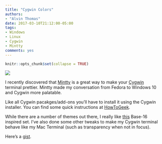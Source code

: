 ```yaml
---
title: "Cygwin Colors"
authors: 
- "Alvin Thomas"
date: 2017-03-10T21:12:00-05:00
tags:
- Windows
- Linux
- Cygwin
- Mintty
comments: yes
---
```


```r
knitr::opts_chunk$set(collapse = TRUE)
```

![](https://raw.githubusercontent.com/alvinthomas/alvinthomas.github.io/master/images/20170310-pac.png)

I recently discovered that [Mintty](https://mintty.github.io/) is a great way to make your [Cygwin](https://cygwin.com/) terminal prettier. Mintty made my conversation from Fedora to Windows 10 and Cygwin more palatable.

Like all Cygwin pacakges/add-ons you'll have to install it using the Cygwin installer. You can find some quick instructions at [HowToGeek](https://www.howtogeek.com/68511/how-to-improve-your-cygwin-experience-with-mintty/). 

While there are a number of themes out there, I really like [this](https://github.com/oumu/mintty-color-schemes) Base-16 inspired set. I've also done some other tweaks to make my Cygwin terminal behave like my Mac Terminal (such as transparency when not in focus). 

Here's a [gist](https://gist.github.com/alvinthomas/31b0746810903472a7b1017ea00fec4a).
